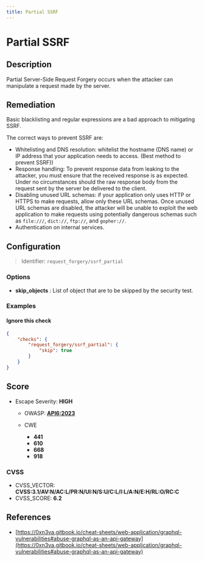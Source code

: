 ```yaml
---
title: Partial SSRF
---
```


# Partial SSRF

## Description

Partial Server-Side Request Forgery occurs when the attacker can manipulate a request made by the server.


## Remediation

Basic blacklisting and regular expressions are a bad approach to mitigating SSRF.

The correct ways to prevent SSRF are:
- Whitelisting and DNS resolution: whitelist the hostname (DNS name) or IP address that your application needs to access. (Best method to prevent SSRF))
- Response handling: To prevent response data from leaking to the attacker, you must ensure that the received response is as expected. Under no circumstances should the raw response body from the request sent by the server be delivered to the client.
- Disabling unused URL schemas: if your application only uses HTTP or HTTPS to make requests, allow only these URL schemas. Once unused URL schemas are disabled, the attacker will be unable to exploit the web application to make requests using potentially dangerous schemas such as `file:///`, `dict://`, `ftp://`, and `gopher://`.
- Authentication on internal services.




## Configuration

> Identifier: `request_forgery/ssrf_partial`

### Options

- **skip_objects** : List of object that are to be skipped by the security test.
  



### Examples



#### Ignore this check

```json
{
    "checks": {
        "request_forgery/ssrf_partial": {
            "skip": true
        }
    }
}
```




## Score

- Escape Severity: **<span className="high-severity">HIGH</span>**
  - OWASP: **[API6:2023](https://github.com/OWASP/API-Security/blob/master/editions/2023/en/0xa6-unrestricted-access-to-sensitive-business-flows.md)**
  
  - CWE
    - **441**
    - **610**
    - **668**
    - **918**
  
  
  

### CVSS

- CVSS_VECTOR: **CVSS:3.1/AV:N/AC:L/PR:N/UI:N/S:U/C:L/I:L/A:N/E:H/RL:O/RC:C**
- CVSS_SCORE: **6.2**

## References

- [https://0xn3va.gitbook.io/cheat-sheets/web-application/graphql-vulnerabilities#abuse-graphql-as-an-api-gateway](https://0xn3va.gitbook.io/cheat-sheets/web-application/graphql-vulnerabilities#abuse-graphql-as-an-api-gateway)
  